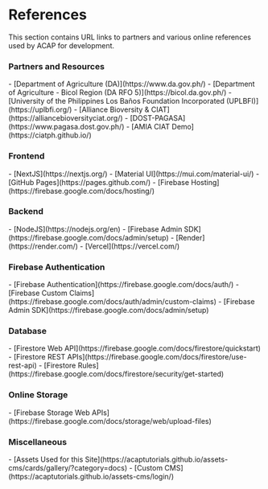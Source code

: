 # References

This section contains URL links to partners and various online references used by ACAP for development.

### Partners and Resources

<div className="text-semibold text-sm text-purple-500 no-underline hover:underline">
- [Department of Agriculture (DA)](https://www.da.gov.ph/)
- [Department of Agriculture - Bicol Region (DA RFO 5)](https://bicol.da.gov.ph/)
- [University of the Philippines Los Baños Foundation Incorporated (UPLBFI)](https://uplbfi.org/)
- [Alliance Bioversity & CIAT](https://alliancebioversityciat.org/)
- [DOST-PAGASA](https://www.pagasa.dost.gov.ph/)
- [AMIA CIAT Demo](https://ciatph.github.io/)
</div>

### Frontend

<div className="text-semibold text-sm text-purple-500 no-underline hover:underline">
- [NextJS](https://nextjs.org/)
- [Material UI](https://mui.com/material-ui/)
- [GitHub Pages](https://pages.github.com/)
- [Firebase Hosting](https://firebase.google.com/docs/hosting/)
</div>

### Backend

<div className="text-semibold text-sm text-purple-500 no-underline hover:underline">
- [NodeJS](https://nodejs.org/en)
- [Firebase Admin SDK](https://firebase.google.com/docs/admin/setup)
- [Render](https://render.com/)
- [Vercel](https://vercel.com/)
</div>

### Firebase Authentication

<div className="text-semibold text-sm text-purple-500 no-underline hover:underline">
- [Firebase Authentication](https://firebase.google.com/docs/auth/)
- [Firebase Custom Claims](https://firebase.google.com/docs/auth/admin/custom-claims)
- [Firebase Admin SDK](https://firebase.google.com/docs/admin/setup)
</div>

### Database

<div className="text-semibold text-sm text-purple-500 no-underline hover:underline">
- [Firestore Web API](https://firebase.google.com/docs/firestore/quickstart)
- [Firestore REST APIs](https://firebase.google.com/docs/firestore/use-rest-api)
- [Firestore Rules](https://firebase.google.com/docs/firestore/security/get-started)
</div>

### Online Storage

<div className="text-semibold text-sm text-purple-500 no-underline hover:underline">
- [Firebase Storage Web APIs](https://firebase.google.com/docs/storage/web/upload-files)
</div>

### Miscellaneous

<div className="text-semibold text-sm text-purple-500 no-underline hover:underline">
- [Assets Used for this Site](https://acaptutorials.github.io/assets-cms/cards/gallery/?category=docs)
- [Custom CMS](https://acaptutorials.github.io/assets-cms/login/)
</div>


